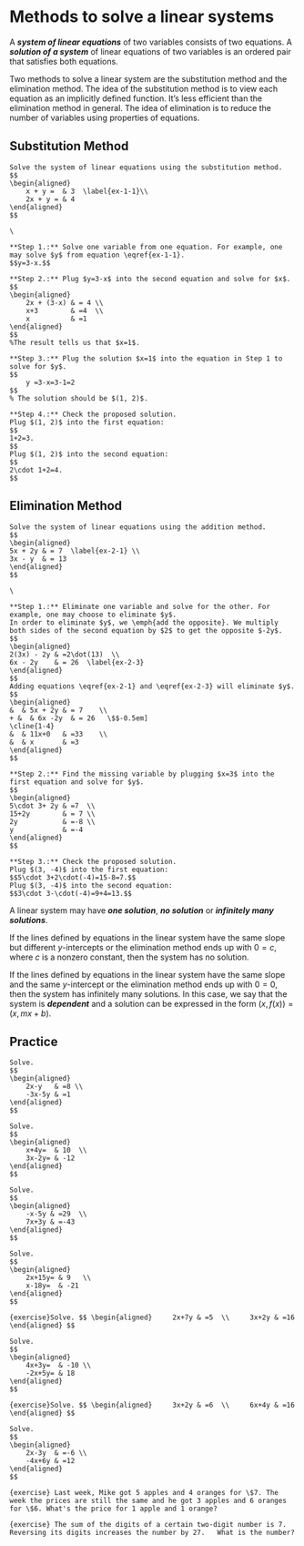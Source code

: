 # Methods to solve a linear systems

A ***system of linear equations*** of two variables consists of two equations.  A ***solution of a system*** of linear equations of two variables is an ordered pair that satisfies both equations.

Two methods to solve a linear system are the substitution method and the elimination method. The idea of the substitution method is to view each equation as an implicitly defined function. It's less efficient than the elimination method in general. The idea of elimination is to reduce the number of variables using properties of equations.

## Substitution Method

```example
Solve the system of linear equations using the substitution method.
$$
\begin{aligned}
    x + y =  & 3  \label{ex-1-1}\\
    2x + y = & 4
\end{aligned}
$$
```

```solution
\

**Step 1.:** Solve one variable from one equation. For example, one may solve $y$ from equation \eqref{ex-1-1}.
$$y=3-x.$$

**Step 2.:** Plug $y=3-x$ into the second equation and solve for $x$.
$$
\begin{aligned}
    2x + (3-x) & = 4 \\
    x+3        & =4  \\
    x          & =1
\end{aligned}
$$
%The result tells us that $x=1$.

**Step 3.:** Plug the solution $x=1$ into the equation in Step 1 to solve for $y$.
$$
    y =3-x=3-1=2
$$
% The solution should be $(1, 2)$.

**Step 4.:** Check the proposed solution.
Plug $(1, 2)$ into the first equation:
$$
1+2=3.
$$
Plug $(1, 2)$ into the second equation:
$$
2\cdot 1+2=4.
$$

```

## Elimination Method

```example
Solve the system of linear equations using the addition method.
$$
\begin{aligned}
5x + 2y & = 7  \label{ex-2-1} \\
3x - y  & = 13
\end{aligned}
$$
```

```solution
\

**Step 1.:** Eliminate one variable and solve for the other. For example, one may choose to eliminate $y$.
In order to eliminate $y$, we \emph{add the opposite}. We multiply both sides of the second equation by $2$ to get the opposite $-2y$.
$$
\begin{aligned}
2(3x) - 2y & =2\dot(13)  \\
6x - 2y    & = 26  \label{ex-2-3}
\end{aligned}
$$
Adding equations \eqref{ex-2-1} and \eqref{ex-2-3} will eliminate $y$.
$$
\begin{aligned}
&  & 5x + 2y & = 7    \\
+ &  & 6x -2y  & = 26   \$$-0.5em]
\cline{1-4}
&  & 11x+0   & =33    \\
&  & x       & =3
\end{aligned}
$$

**Step 2.:** Find the missing variable by plugging $x=3$ into the first equation and solve for $y$.
$$
\begin{aligned}
5\cdot 3+ 2y & =7  \\
15+2y        & = 7 \\
2y           & =-8 \\
y            & =-4
\end{aligned}
$$

**Step 3.:** Check the proposed solution.
Plug $(3, -4)$ into the first equation:  
$$5\cdot 3+2\cdot(-4)=15-8=7.$$
Plug $(3, -4)$ into the second equation:  
$$3\cdot 3-\cdot(-4)=9+4=13.$$

```

::: {.rmdnote}

A linear system may have ***one solution***, ***no solution*** or ***infinitely many solutions***.

If the lines defined by equations in the linear system have the same slope but different $y$-intercepts or the elimination method ends up with $0=c$, where $c$ is a nonzero constant, then the system has no solution.

If the lines defined by equations in the linear system have the same slope and the same $y$-intercept or the elimination method ends up with $0=0$, then the system has infinitely many solutions. In this case, we say that the system is ***dependent*** and a solution can be expressed in the form $(x, f(x))=(x, mx+b)$.

:::

## Practice

```exercise
Solve.
$$
\begin{aligned}
    2x-y   & =8 \\
    -3x-5y & =1
\end{aligned}
$$
```

```exercise
Solve.
$$
\begin{aligned}
    x+4y=  & 10  \\
    3x-2y= & -12
\end{aligned}
$$
```

```exercise
Solve.
$$
\begin{aligned}
    -x-5y & =29  \\
    7x+3y & =-43
\end{aligned}
$$
```

```exercise
Solve.
$$
\begin{aligned}
    2x+15y= & 9   \\
    x-18y=  & -21
\end{aligned}
$$
```

```{exercise}Solve.
$$
\begin{aligned}
    2x+7y & =5  \\
    3x+2y & =16
\end{aligned}
$$
```

```exercise
Solve.
$$
\begin{aligned}
    4x+3y=  & -10 \\
    -2x+5y= & 18
\end{aligned}
$$
```

```{exercise}Solve.
$$
\begin{aligned}
    3x+2y & =6  \\
    6x+4y & =16
\end{aligned}
$$
```

```exercise
Solve.
$$
\begin{aligned}
    2x-3y  & =-6 \\
    -4x+6y & =12
\end{aligned}
$$
```

```{exercise} Last week, Mike got 5 apples and 4 oranges for \$7. The week the prices are still the same and he got 3 apples and 6 oranges for \$6. What's the price for 1 apple and 1 orange? 
```

```{exercise} The sum of the digits of a certain two-digit number is 7. Reversing its digits increases the number by 27.  
What is the number?
```
